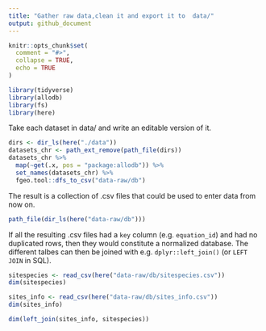 ```yaml
---
title: "Gather raw data,clean it and export it to  data/"
output: github_document
---
```


```r
knitr::opts_chunk$set(
  comment = "#>",
  collapse = TRUE,
  echo = TRUE
)

library(tidyverse)
library(allodb)
library(fs)
library(here)
```

Take each dataset in data/ and write an editable version of it.

```r
dirs <- dir_ls(here("./data"))
datasets_chr <- path_ext_remove(path_file(dirs))
datasets_chr %>% 
  map(~get(.x, pos = "package:allodb")) %>% 
  set_names(datasets_chr) %>% 
  fgeo.tool::dfs_to_csv("data-raw/db")
```

The result is a collection of .csv files that could be used to enter data from now on. 

```r
path_file(dir_ls(here("data-raw/db")))
```

If all the resulting .csv files had a `key` column (e.g. `equation_id`) and had no duplicated rows, then they would constitute a normalized database. The different talbes can then be joined with e.g. `dplyr::left_join()` (or `LEFT JOIN` in SQL).

```r
sitespecies <- read_csv(here("data-raw/db/sitespecies.csv"))
dim(sitespecies)

sites_info <- read_csv(here("data-raw/db/sites_info.csv"))
dim(sites_info)

dim(left_join(sites_info, sitespecies))
```

